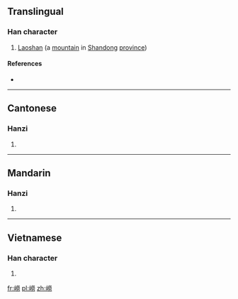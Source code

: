 {{also|崂}}
==Translingual==

===Han character===
{{Han char|rn=46|rad=山|as=12|sn=15|four=29727|canj=UFFS|ids=⿰山勞}}

# [[w:Mount Lao|Laoshan]] (a [[mountain]] in [[Shandong]] [[province]])

====References====
* {{Han ref|kx=0319.430|dkj=08475|dj=0620.020|hdz=10799.120|uh=5D97|ud=23959|bh=E563|bd=58723}}

----

==Cantonese==

===Hanzi===
{{yue-hanzi|jyut=[[dang3]], [[lou4]]|y=dang3, lou4|sim=崂}}

# {{defn|lang=yue|sort=山12}}

----

==Mandarin==

===Hanzi===
{{cmn-hanzi|sim=崂|pin=[[láo]] ([[lao2]])|wg=lao<sup>2</sup>}}

# {{defn|lang=cmn|sort=山12}}

----

==Vietnamese==

===Han character===
{{vi-hantu|[[lao]]|rs=山12}}

# {{defn|lang=vi|sort=山12}}

[[fr:嶗]]
[[pl:嶗]]
[[zh:嶗]]